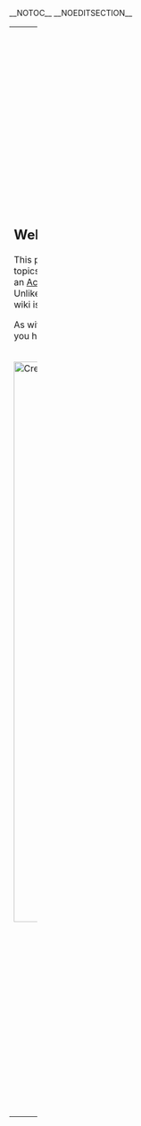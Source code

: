 __NOTOC__ __NOEDITSECTION__
{|style="color:black;" width="100%" border="0" cellpadding="5" valign="top"
|valign="top"|
== Welcome to the Creation Kit Editor Reference ==
This portion of the wiki exists as a living reference for the various tools, concepts and objects in the [[Creation Kit]].
Here you will find topics covering the various forms, dialogs, and options you will encounter while using the [[Creation Kit]].
If you're not sure how to use an [[Activator]], how to change the contents of a [[Container]], or what the [[Object Window]] is, then this category is a good place to look.
Unlike the [[:Category:Tutorials|Tutorial hub]], you may notice that this page doesn't contain a lot of links or direction.
That's because this section of the wiki is more of an encyclopedia - it exists as a reference for when you aren't sure how something works or need more information.

As with all of the Creation Kit Wiki, your contributions are valuable.
If you find a page that is missing or inaccurate, please update it if you have the knowledge, or flag it for moderators by making a note on the discussion page.

<BR>
[[File:CreationKit Editor.png|1000px]]

|style="color:black;" width="30%" border="0" cellpadding="5" valign="top"|
== Editor Index ==
=== Getting Started ===
* [[Creation Kit|The Creation Kit Toolset]]
* [[New Editor Features]]
* [[Editor Interface|Editor Interface Overview]]
* [[Preferences Window]]

=== Data ===
* [[Data Window]]
* [[Version Control Window]]
* [[Archive Browser window]]
* [[Bethesda Login Window]]
* [[Sharing Mods]]
* [[Use Info Window]]
* [[Warnings Window]]

=== World ===
* [[Render Window]]
* [[Cell View Window]]
* [[Navmesh]]

=== Objects ===
* [[Object Window]]
* [[Object Palette Window]]
* [[Preview Window]]

=== Papyrus ===
* [[Papyrus Manager Window]]
* [[Papyrus Compile Window]]

=== Other Resources ===
* [[Glossary]]
* [[Cheat Sheets]]
* [[Creation Kit Keyboard Mapping]]

=== Reference Pages ===
* [[Tooling Reference]]
* [[Game File Reference]]
* [[Object Class Reference]]
* [[Console Command Reference]]
* [[Condition Function Reference]]
|-
|colspan=2|
|}
